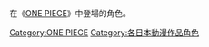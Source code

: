 {{noteTA|G1=OnePiece}}
{{Catnav|頁面分類|...|動畫影集|日本電視動畫|富士電視台動畫|ONE PIECE}}
{{Catnav|頁面分類|...|日本電視台|富士电视台|富士電視台動畫|ONE PIECE}}
{{Catnav|頁面分類|...|日本電視動畫|每年日本電視動畫|1999年日本電視動畫|ONE PIECE}}
{{Catnav|頁面分類|...|日本电视节目|日本電視動畫|富士電視台動畫|ONE PIECE}}
在《[[ONE_PIECE|ONE PIECE]]》中登場的角色。

[[Category:ONE_PIECE|Category:ONE PIECE]]
[[Category:各日本動漫作品角色|Category:各日本動漫作品角色]]